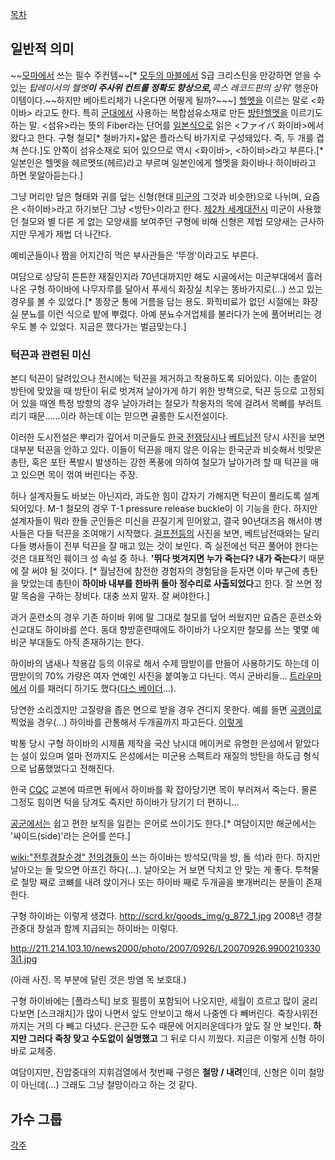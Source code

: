 [[목차]]
== 일반적 의미 == 
~~[[모두의 마블|모마]]에서 쓰는 필수 주컨템~~[* [[모두의 마블]]에서 S급 크리스틴을 만강하면 얻을 수 있는 ''탑레이서의 헬멧'''이 주사위 컨트롤 정확도 향상으로, '''콕스 레코드판의 상위''' 행운아이템이다.~~하지만 베아트리체가 나온다면 어떻게 될까?~~~] [[헬멧]]을 이르는 말로 <화이바> 라고도 한다. 특히 [[군대]]에서 사용하는 복합섬유소재로 만든 [[방탄헬멧]]을 이르기도 하는 말. <섬유>라는 뜻의 Fiber라는 단어를 [[일본]]식으로 읽은 <ファイバ 화이바>에서 왔다고 한다. 구형 철모[* 철바가지+얇은 플라스틱 바가지로 구성돼있다. 즉, 두 개를 겹쳐 쓴다.]도 안쪽이 섬유소재로 되어 있으므로 역시 <화이바>, <하이바>라고 부른다.[* 일본인은 헬멧을 헤르멧또(헤르)라고 부르며 일본인에게 헬멧을 화이바나 하이바라고 하면 못알아듣는다.]

그냥 머리만 덮은 형태와 귀를 덮는 신형(현대 [[미군]]의 그것과 비슷한)으로 나뉘며, 요즘은 <하이바>라고 하기보단 그냥 <방탄>이라고 한다. [[제2차 세계대전]]시 미군이 사용했던 철모와 별 다른 게 없는 모양새를 보여주던 구형에 비해 신형은 제법 모양새는 근사하지만 무게가 제법 더 나간다.

예비군들이나 짬을 어지간히 먹은 부사관들은 '뚜껑'이라고도 부른다. 

여담으로 상당히 튼튼한 재질인지라 70년대까지만 해도 시골에서는 미군부대에서 흘러나온 구형 하이바에 나무자루를 달아서 푸세식 화장실 치우는 똥바가지로(...) 쓰고 있는 경우를 볼 수 있었다.[* 똥장군 통에 거름을 담는 용도. 화힉비료가 없던 시절에는 화장실 분뇨를 이런 식으로 밭에 뿌렸다. 아예 분뇨수거업체를 불러다가 논에 풀어버리는 경우도 볼 수 있었다. 지금은 했다가는 벌금맞는다.]

=== 턱끈과 관련된 미신 ===
본디 턱끈이 달려있으나 전시에는 턱끈을 제거하고 착용하도록 되어있다. 이는 총알이 방탄에 맞았을 때 방탄이 뒤로 벗겨져 날아가게 하기 위한 방책으로, 턱끈 등으로 고정되어 있을 때엔 특정 방향의 경우 날아가려는 철모가 착용자의 목에 걸려서 목뼈를 부러트리기 때문......이라 하는데 이는 믿으면 골룸한 도시전설이다.

이러한 도시전설은 뿌리가 깊어서 미군들도 [[한국 전쟁]]당시나 [[베트남전]] 당시 사진을 보면 대부분 턱끈을 안하고 있다. 이들이 턱끈을 매지 않은 이유는 한국군과 비슷해서 빗맞은 총탄, 혹은 포탄 폭발시 발생하는 강한 폭풍에 의하여 철모가 날아가려 할 때 턱끈을 매고 있으면 목이 꺾여 버린다는 주장.

허나 설계자들도 바보는 아닌지라, 과도한 힘이 갑자기 가해지면 턱끈이 풀리도록 설계되어있다. M-1 철모의 경우 T-1 pressure release buckle이 이 기능을 한다. 하지만 설계자들이 뭐라 한들 군인들은 미신을 끈질기게 믿어왔고, 결국 90년대즈음 해서야 병사들은 다들 턱끈을 조여매기 시작했다. [[걸프전]]등의 사진을 보면, 베트남전때와는 달리 다들 병사들이 전부 턱끈을 잘 매고 있는 것이 보인다. 즉 실전에선 턱끈 풀어야 한다는 것은 대표적인 훼이크 성 속설 중 하나. ''''뛰다 벗겨지면 누가 죽는다? 내가 죽는다'''기 때문에 잘 써야 될 것이다. [* 월남전에 참전한 경험자의 경험담을 듣자면 이마 부근에 총탄을 맞았는데 총탄이 '''하이바 내부를 한바퀴 돌아 정수리로 사출되었다'''고 한다. 잘 쓰면 정말 목숨을 구하는 장비다. 대충 쓰지 말자. 잘 써야한다.]

과거 훈련소의 경우 기존 하이바 위에 말 그대로 철모를 덮어 씌웠지만 요즘은 훈련소와 신교대도 하이바를 쓴다. 동대 향방훈련때에도 하이바가 나오지만 철모를 쓰는 몇몇 예비군 부대들도 아직 존재하기는 한다.

하이바의 냄새나 착용감 등의 이유로 해서 수제 땀받이를 만들어 사용하기도 하는데 이 땀받이의 70% 가량은 여자 연예인 사진을 붙여놓고 다닌다. 역시 군바리들... [[트라우마]]에서 이를 패러디 하기도 했다([[다스 베이더]]...).

당연한 소리겠지만 고질량을 좁은 면으로 받을 경우 견디지 못한다. 예를 들면 [[곡괭이]]로 찍었을 경우(…) 하이바를 관통해서 두개골까지 파고든다. [http://user.chol.com/~tkdcjs1234/20060527/8.jpg&width=500 이렇게]

박통 당시 구형 하이바의 시제품 제작을 국산 낚시대 메이커로 유명한 은성에서 맡았다는 설이 있으며 얼마 전까지도 은성에서는 미군용 스펙트라 재질의 방탄을 하도급 형식으로 납품했었다고 전해진다. 

한국 [[CQC]] 교본에 따르면 뒤에서 하이바를 확 잡아당기면 목이 부러져서 죽는다. 물론 그정도 힘이면 턱을 당겨도 죽지만 하이바가 당기기 더 편하니...

[[공군]]에서는 쉽고 편한 보직을 일컫는 은어로 쓰이기도 한다.[* 여담이지만 해군에서는 '싸이드(side)'라는 은어를 쓴다.] 

[[wiki:"전투경찰순경" 전의경]]들이 쓰는 하이바는 방석모(막을 방, 돌 석)라 한다. 하지만 날아오는 돌 맞으면 아프긴 하다(…). 날아오는 거 보면 닥치고 안 맞는 게 좋다. 투척물로 철망 째로 코뼈를 내려 앉이거나 또는 하이바 째로 두개골을 뽀개버리는 분들이 존재한다. 

구형 하이바는 이렇게 생겼다.
http://scrd.kr/goods_img/g_872_1.jpg
2008년 경찰관중대 창설과 함께 지급되는 하이바는 이렇다.

http://211.214.103.10/news2000/photo/2007/0926/L20070926.99002103303i1.jpg

(아래 사진. 목 부분에 달린 것은 방염 목 보호대.)

구형 하이바에는 [플라스틱] 보호 필름이 포함되어 나오지만, 세월이 흐르고 많이 굴리다보면 [스크래치]가 많이 나면서 앞도 안보이고 해서 나중엔 다 빼버린다. 죽창시위전까지는 거의 다 빼고 다녔다. 은근한 도수 때문에 어지러운데다가 앞도 잘 안 보인다. '''하지만 그러다 죽창 맞고 수도없이 실명했고''' 그 뒤로 다시 끼웠다. 지금은 이렇게 신형 하이바로 교체중.

여담이지만, 진압중대의 지휘검열에서 첫번째 구령은 '''철망 / 내려'''인데, 신형은 이미 철망이 아닌데(…) 그래도 그냥 철망이라고 하는 것 같다.
== 가수 그룹 ==


[[각주]]
